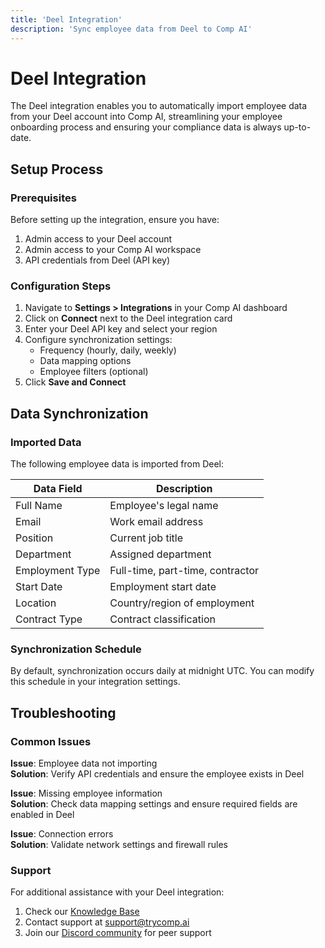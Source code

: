 ```yaml
---
title: 'Deel Integration'
description: 'Sync employee data from Deel to Comp AI'
---
```


# Deel Integration

The Deel integration enables you to automatically import employee data from your Deel account into Comp AI, streamlining your employee onboarding process and ensuring your compliance data is always up-to-date.

## Setup Process

### Prerequisites

Before setting up the integration, ensure you have:

1. Admin access to your Deel account
2. Admin access to your Comp AI workspace
3. API credentials from Deel (API key)

### Configuration Steps

1. Navigate to **Settings > Integrations** in your Comp AI dashboard
2. Click on **Connect** next to the Deel integration card
3. Enter your Deel API key and select your region
4. Configure synchronization settings:
   - Frequency (hourly, daily, weekly)
   - Data mapping options
   - Employee filters (optional)
5. Click **Save and Connect**

## Data Synchronization

### Imported Data

The following employee data is imported from Deel:

| Data Field      | Description                      |
| --------------- | -------------------------------- |
| Full Name       | Employee's legal name            |
| Email           | Work email address               |
| Position        | Current job title                |
| Department      | Assigned department              |
| Employment Type | Full-time, part-time, contractor |
| Start Date      | Employment start date            |
| Location        | Country/region of employment     |
| Contract Type   | Contract classification          |

### Synchronization Schedule

By default, synchronization occurs daily at midnight UTC. You can modify this schedule in your integration settings.

## Troubleshooting

### Common Issues

**Issue**: Employee data not importing  
**Solution**: Verify API credentials and ensure the employee exists in Deel

**Issue**: Missing employee information  
**Solution**: Check data mapping settings and ensure required fields are enabled in Deel

**Issue**: Connection errors  
**Solution**: Validate network settings and firewall rules

### Support

For additional assistance with your Deel integration:

1. Check our [Knowledge Base](https://help.trycomp.ai/deel-integration)
2. Contact support at [support@trycomp.ai](mailto:support@trycomp.ai)
3. Join our [Discord community](https://discord.gg/compai) for peer support
